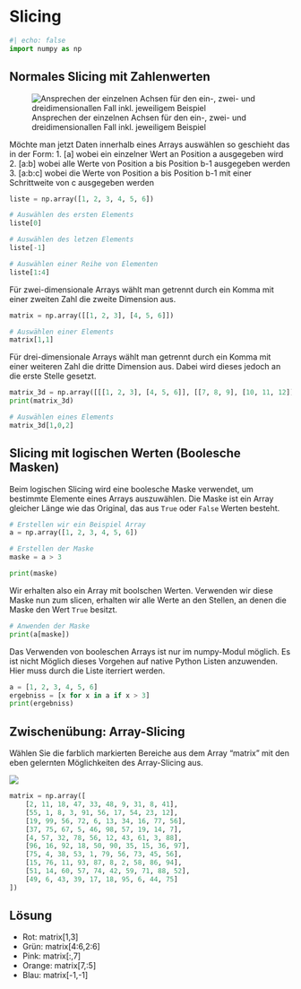 # Slicing

```python
#| echo: false
import numpy as np
```

## Normales Slicing mit Zahlenwerten

![Ansprechen der einzelnen Achsen für den ein-, zwei- und dreidimensionallen Fall inkl. jeweiligem Beispiel](../skript/00-bilder/slicing.png){#fig-slicing fig-alt="AUswahl der jeweiligen Achsen für NumPy Arrays von verschiedener Dimension, dargestellt durch gestapelte Blöcke"}

Möchte man jetzt Daten innerhalb eines Arrays auswählen so geschieht das in der 
Form:
1. [a] wobei ein einzelner Wert an Position a ausgegeben wird
2. [a:b] wobei alle Werte von Position a bis Position b-1 ausgegeben werden
3. [a:b:c] wobei die Werte von Position a bis Position b-1 mit einer Schrittweite von c ausgegeben werden

```python
liste = np.array([1, 2, 3, 4, 5, 6])
```

```python
# Auswählen des ersten Elements
liste[0]
```

```python
# Auswählen des letzen Elements
liste[-1]
```

```python
# Auswählen einer Reihe von Elementen
liste[1:4]
```

Für zwei-dimensionale Arrays wählt man getrennt durch ein Komma mit einer 
zweiten Zahl die zweite Dimension aus.

```python
matrix = np.array([[1, 2, 3], [4, 5, 6]])
```

```python
# Auswählen einer Elements
matrix[1,1]
```

Für drei-dimensionale Arrays wählt man getrennt durch ein Komma mit einer 
weiteren Zahl die dritte Dimension aus. Dabei wird dieses jedoch an die erste 
Stelle gesetzt. 

```python
matrix_3d = np.array([[[1, 2, 3], [4, 5, 6]], [[7, 8, 9], [10, 11, 12]]])
print(matrix_3d)
```

```python
# Auswählen eines Elements
matrix_3d[1,0,2]
```

## Slicing mit logischen Werten (Boolesche Masken)

Beim logischen Slicing wird eine boolesche Maske verwendet, um bestimmte Elemente 
eines Arrays auszuwählen. Die Maske ist ein Array gleicher Länge wie das Original, 
das aus `True` oder `False` Werten besteht. 

```python
# Erstellen wir ein Beispiel Array
a = np.array([1, 2, 3, 4, 5, 6])

# Erstellen der Maske
maske = a > 3

print(maske)
```

Wir erhalten also ein Array mit boolschen Werten. Verwenden wir diese Maske nun
zum slicen, erhalten wir alle Werte an den Stellen, an denen die Maske den Wert 
`True` besitzt.

```python
# Anwenden der Maske
print(a[maske])
```

::: {.callout-warning}

Das Verwenden von booleschen Arrays ist nur im numpy-Modul möglich. Es ist nicht
Möglich dieses Vorgehen auf native Python Listen anzuwenden. Hier muss durch die 
Liste iterriert werden.

```python
a = [1, 2, 3, 4, 5, 6]
ergebniss = [x for x in a if x > 3]
print(ergebniss) 
```
:::

::: {.callout-tip collapse="true"}

## Zwischenübung: Array-Slicing

Wählen Sie die farblich markierten Bereiche aus dem Array "matrix" mit den eben 
gelernten Möglichkeiten des Array-Slicing aus.

![](../skript/00-bilder/exercise_slicing.svg)
```python
matrix = np.array([
    [2, 11, 18, 47, 33, 48, 9, 31, 8, 41],
    [55, 1, 8, 3, 91, 56, 17, 54, 23, 12],
    [19, 99, 56, 72, 6, 13, 34, 16, 77, 56],
    [37, 75, 67, 5, 46, 98, 57, 19, 14, 7],
    [4, 57, 32, 78, 56, 12, 43, 61, 3, 88],
    [96, 16, 92, 18, 50, 90, 35, 15, 36, 97],
    [75, 4, 38, 53, 1, 79, 56, 73, 45, 56],
    [15, 76, 11, 93, 87, 8, 2, 58, 86, 94],
    [51, 14, 60, 57, 74, 42, 59, 71, 88, 52],
    [49, 6, 43, 39, 17, 18, 95, 6, 44, 75]
])
```
::: {.callout-caution icon="false" collapse="true"}

## Lösung

* Rot: matrix[1,3]
* Grün: matrix[4:6,2:6]
* Pink: matrix[:,7]
* Orange: matrix[7,:5]
* Blau: matrix[-1,-1]

:::

:::